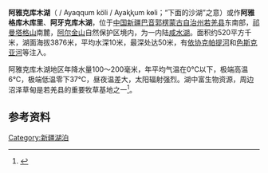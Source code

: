 {{coord|37|33|N|89|23|E|region:CN_type:waterbody|display=title}}
{{Location map
 |China Xinjiang Bayingolin
 |mark=<!--dot-->Blue pog.svg
 |lat_deg=37|lat_min=33
 |lon_deg=89|lon_min=23
 |caption=阿雅克库木湖在新疆的位置。
 |position=right
 |width=240
 |float=right
}}
'''阿雅克库木湖'''（{{lang-ug|ئاياققۇم كۆلى}} / Ayaqqum köli / Ayaⱪⱪum kɵli；“下面的沙湖”之意）或作'''阿雅格库木库里'''、'''阿牙克库木湖'''，位于[[中国|中国]][[新疆|新疆]][[巴音郭楞蒙古自治州|巴音郭楞蒙古自治州]][[若羌县|若羌县]]东南部，[[祁曼塔格山|祁曼塔格山]]南麓，[[阿尔金山|阿尔金山]]自然保护区境内，为一内陆[[咸水湖|咸水湖]]。面积约520平方千米，湖面海拔3876米，平均水深10米，最深处达50米，有[[依协克帕提河|依协克帕提河]]和[[色斯克亚河|色斯克亚河]]等注入。

阿雅克库木湖地区年降水量100～200毫米，年平均气温在0℃以下，极端高温6℃，极端低温零下37℃，昼夜温差大，太阳辐射强烈。湖中富生物资源，周边沼泽草甸是若羌县的重要牧草基地之一<ref>{{cite web | language = zh-cn | publisher = 乌鲁木齐在线 | title = 若羌水文资源 | url = http://www.wlmqwb.com/2971/baz/200907/t20090728_770628.shtml | date = 2009-07-28 | accessdate = 2011-09-27 | deadurl = yes | archiveurl = https://web.archive.org/web/20121127140421/http://www.wlmqwb.com/2971/baz/200907/t20090728_770628.shtml | archivedate = 2012-11-27 }}</ref>。 

==参考资料==
{{reflist}}

[[Category:新疆湖泊|Category:新疆湖泊]]
